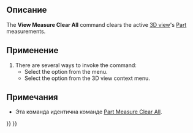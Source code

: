 <languages/>

<div class="mw-translate-fuzzy">
{{Docnav/ru
|[[View_Measure_Toggle_All/ru|Команда "Показывать замеры"]]
|[[Std_ToggleNavigation/ru|Команда "Навигация/редактирование"]]
|[[Std_View_Menu/ru|Меню "Вид"]]
|IconL=View_Measure_Toggle_All.svg
|IconR=Std_ToggleNavigation.svg
|IconC=Freecad.svg
}}
</div>

{{VeryImportantMessage|This command is obsolete, it is not available in {{VersionPlus|1.0}}.<br>Use [[Image:Std_Measure.svg|24px]] [[Std_Measure|Std Measure]] instead.}}

{{GuiCommand/ru
|Name=View Measure Clear All
|Name/ru=View Measure Clear All
|MenuLocation=Вид → Видимость → Удалить замер
|Workbenches=All
|SeeAlso=[[View_Measure_Toggle_All/ru|View Measure Toggle All]], [[Part_Measure_Toggle_All/ru|Part Measure Toggle All]], [[Part_Measure_Clear_All/ru|Part Measure Clear All]]
}}

<span id="Description"></span>
==Описание==

The '''View Measure Clear All''' command clears the active [[3D_view|3D view]]'s [[Part_Workbench|Part]] measurements.

<span id="Usage"></span>
==Применение==

# There are several ways to invoke the command:
#* Select the {{MenuCommand|View → Visibility → [[Image:View_Measure_Clear_All.svg|16px]] Clear measurement}} option from the menu.
#* Select the {{MenuCommand|Measure → [[Image:View_Measure_Clear_All.svg|16px]] Clear measurement}} option from the 3D view context menu.

<span id="Notes"></span>
==Примечания==

* Эта команда идентична команде [[Part_Measure_Clear_All/ru|Part Measure Clear All]].


<div class="mw-translate-fuzzy">
{{Docnav/ru
|[[View_Measure_Toggle_All/ru|View Measure Toggle All]]
|[[Std_ToggleNavigation/ru|Std ToggleNavigation]]
|[[Std_View_Menu/ru|Std View Menu]]
|IconL=View_Measure_Toggle_All.svg
|IconR=Std_ToggleNavigation.svg
|IconC=Freecad.svg
}}
</div>

{{Std Base navi{{#translation:}}}}
{{Userdocnavi{{#translation:}}}}